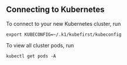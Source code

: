 ## Connecting to Kubernetes

To connect to your new Kubernetes cluster, run

```shell
export KUBECONFIG=~/.k1/kubefirst/kubeconfig
```

To view all cluster pods, run

```shell
kubectl get pods -A
```
